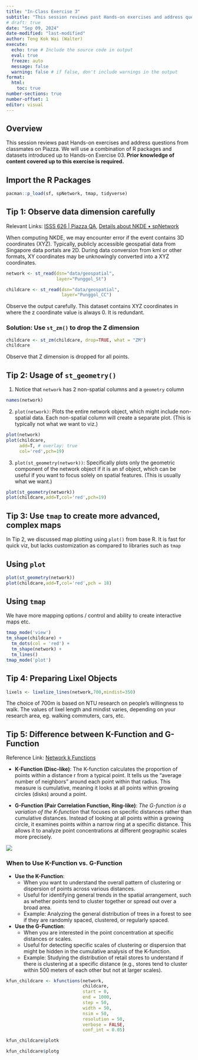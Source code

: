 ```yaml
---
title: "In-Class Exercise 3"
subtitle: "This session reviews past Hands-on exercises and address questions from classmates on Piazza."
# draft: true
date: "Sep 09, 2024"
date-modified: "last-modified"
author: Teng Kok Wai (Walter)
execute:
  echo: true # Include the source code in output
  eval: true
  freeze: auto
  message: false
  warning: false # if false, don't include warnings in the output
format:
  html:
    toc: true
number-sections: true
number-offset: 1
editor: visual
---
```


## Overview

This session reviews past Hands-on exercises and address questions from classmates on Piazza. We will use a combination of R packages and datasets introduced up to Hands-on Exercise 03. **Prior knowledge of content covered up to this exercise is required.**

## Import the R Packages

```r
pacman::p_load(sf, spNetwork, tmap, tidyverse)
```

## Tip 1: Observe data dimension carefully

Relevant Links: [ISSS 626 \| Piazza QA](https://piazza.com/class/lz27gf1qw412m5/post/37), [Details about NKDE • spNetwork](https://jeremygelb.github.io/spNetwork/articles/web_vignettes/NKDEdetailed.html)

When computing NKDE, we may encounter error if the event contains 3D coordinates (XYZ). Typically, publicly accessible geospatial data from Singapore data portals are 2D. During data conversion from kml or other formats, XY coordinates may be unknowingly converted into a XYZ coordinates.

```r
network <- st_read(dsn="data/geospatial", 
                   layer="Punggol_St")

childcare <- st_read(dsn="data/geospatial",
                     layer="Punggol_CC")
```

::: callout-note
Observe the output carefully. This dataset contains XYZ coordinates in where the z coordinate value is always 0. It is redundant.
:::

### Solution: Use `st_zm()` to drop the Z dimension

```r
childcare <- st_zm(childcare, drop=TRUE, what = "ZM")
childcare
```

Observe that Z dimension is dropped for all points.

## Tip 2: Usage of `st_geometry()`

1.  Notice that `network` has 2 non-spatial columns and a `geometry` column

```r
names(network)
```
2. `plot(network)`: Plots the entire network object, which might include non-spatial data. Each non-spatial column will create a separate plot. (This is typically not what we want to viz.)

```r
plot(network)
plot(childcare,
     add=T, # overlay: true
     col='red',pch=19)
```
3. `plot(st_geometry(network))`: Specifically plots only the geometric component of the network object if it is an sf object, which can be useful if you want to focus solely on spatial features. (This is usually what we want.)

```r
plot(st_geometry(network))
plot(childcare,add=T,col='red',pch=19)
```

## Tip 3: Use `tmap` to create more advanced, complex maps

In Tip 2, we discussed map plotting using `plot()` from base R. It is fast for quick viz, but lacks customization as compared to libraries such as `tmap`

::: panel-tabset
## Using `plot`

```r
plot(st_geometry(network))
plot(childcare,add=T,col='red',pch = 18)
```

## Using `tmap`

We have more mapping options / control and ability to create interactive maps etc.

```r
tmap_mode('view')
tm_shape(childcare) + 
  tm_dots(col = 'red') + 
  tm_shape(network) +
  tm_lines()
tmap_mode('plot')
```

:::


## Tip 4: Preparing Lixel Objects

```r
lixels <- lixelize_lines(network,700,mindist=350)
```

The choice of 700m is based on NTU research on people's willingness to walk. The values of lixel length and mindist varies, depending on your research area, eg. walking commuters, cars, etc.

## Tip 5: Difference between K-Function and G-Function

Reference Link: [Network k Functions](https://cran.r-project.org/web/packages/spNetwork/vignettes/KNetworkFunctions.html#:~:text=The%20regular%20K%2Dfunction%20is,concentrations%20at%20different%20geographical%20scales.)

- **K-Function (Disc-like)**: The K-function calculates the proportion of points within a distance r from a typical point. It tells us the "average number of neighbors" around each point within that radius. This measure is cumulative, meaning it looks at all points within growing circles (disks) around a point.

- **G-Function (Pair Correlation Function, Ring-like)**: *The G-function is a variation of the K-function* that focuses on specific distances rather than cumulative distances. Instead of looking at all points within a growing circle, it examines points within a narrow ring at a specific distance. This allows it to analyze point concentrations at different geographic scales more precisely.

![](img/k-g-func.png)

### When to Use K-Function vs. G-Function

- **Use the K-Function**:
  - When you want to understand the overall pattern of clustering or dispersion of points across various distances.
  - Useful for identifying general trends in the spatial arrangement, such as whether points tend to cluster together or spread out over a broad area.
  - Example: Analyzing the general distribution of trees in a forest to see if they are randomly spaced, clustered, or regularly spaced.

- **Use the G-Function**:
  - When you are interested in the point concentration at specific distances or scales.
  - Useful for detecting specific scales of clustering or dispersion that might be hidden in the cumulative analysis of the K-function.
  - Example: Studying the distribution of retail stores to understand if there is clustering at a specific distance (e.g., stores tend to cluster within 500 meters of each other but not at larger scales).

```r
kfun_childcare <- kfunctions(network, 
                             childcare,
                             start = 0, 
                             end = 1000, 
                             step = 50, 
                             width = 50, 
                             nsim = 50, 
                             resolution = 50,
                             verbose = FALSE, 
                             conf_int = 0.05)
```

```r
kfun_childcare$plotk
```

```r
kfun_childcare$plotg
```



